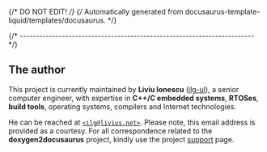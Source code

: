 {/* DO NOT EDIT! */}
{/* Automatically generated from docusaurus-template-liquid/templates/docusaurus. */}

{/* ------------------------------------------------------------------------ */}

## The author

This project is currently maintained by **Liviu Ionescu**
([ilg-ul](https://github.com/ilg-ul)),
a senior computer engineer, with expertise in **C++/C embedded systems**,
**RTOSes**, **build tools**, operating systems, compilers
and Internet technologies.

He can be reached at [`<ilg@livius.net>`](mailto:ilg@livius.net).
Please note, this email address is provided as a courtesy.
For all correspondence related to the **doxygen2docusaurus**
project, kindly use the project [support](/docs/support/) page.
